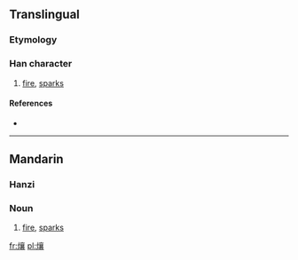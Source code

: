 ==Translingual==

===Etymology===
{{rfe|lang=zh}}

===Han character===
{{Han char|rn=86|rad=火|as=17|sn=21|four=9083<sub>2</sub>|canj=火卜口女 (FYRV)}}
#[[fire]], [[sparks]]

====References====
* {{Han ref|kx=0687.220|dkj=19601|hdz=32249.010|uh=7219|ud=29209|bh=F5DC|bd=62940}}

----

==Mandarin==

===Hanzi===
{{cmn-hanzi|pin=[[rǎng]] ([[rang3]])|wg=jang<sup>3</sup>}}

===Noun===
#[[fire]], [[sparks]]

[[fr:爙]]
[[pl:爙]]